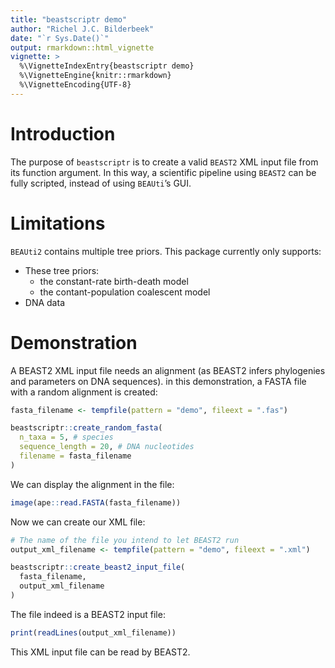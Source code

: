```yaml
---
title: "beastscriptr demo"
author: "Richel J.C. Bilderbeek"
date: "`r Sys.Date()`"
output: rmarkdown::html_vignette
vignette: >
  %\VignetteIndexEntry{beastscriptr demo}
  %\VignetteEngine{knitr::rmarkdown}
  %\VignetteEncoding{UTF-8}
---
```


# Introduction

The purpose of `beastscriptr` is to create a valid `BEAST2` XML input file
from its function argument. In this way, a scientific pipeline using 
`BEAST2` can be fully scripted, instead of using `BEAUti`'s GUI.

# Limitations

`BEAUti2` contains multiple tree priors. This package currently
only supports:

 * These tree priors:
    * the constant-rate birth-death model
    * the contant-population coalescent model
 * DNA data

# Demonstration

A BEAST2 XML input file needs an alignment (as BEAST2 infers
phylogenies and parameters on DNA sequences). in this demonstration,
a FASTA file with a random alignment is created:

```r
fasta_filename <- tempfile(pattern = "demo", fileext = ".fas")

beastscriptr::create_random_fasta(
  n_taxa = 5, # species
  sequence_length = 20, # DNA nucleotides
  filename = fasta_filename
)
```

We can display the alignment in the file:


```r
image(ape::read.FASTA(fasta_filename))
```

Now we can create our XML file:

```r
# The name of the file you intend to let BEAST2 run
output_xml_filename <- tempfile(pattern = "demo", fileext = ".xml")

beastscriptr::create_beast2_input_file(
  fasta_filename,
  output_xml_filename
)
```

The file indeed is a BEAST2 input file:

```r
print(readLines(output_xml_filename))
```

This XML input file can be read by BEAST2.
